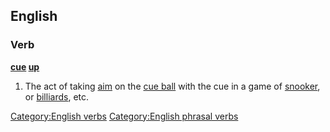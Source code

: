 ==English==

===Verb===
'''[[cue]] [[up]]'''

# {{context|sports|billiards|snooker|pool}} The act of taking [[aim]] on the [[cue ball]] with the cue in a game of [[snooker]], or [[billiards]], etc.

[[Category:English verbs]]
[[Category:English phrasal verbs]]